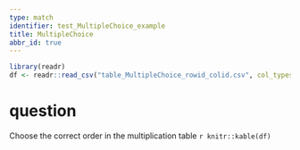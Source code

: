 ---
type: match
identifier: test_MultipleChoice_example
title: MultipleChoice
abbr_id: true
---

```{r setup, echo=FALSE, warning=FALSE}
library(readr)
df <- readr::read_csv("table_MultipleChoice_rowid_colid.csv", col_types = "c")

```
# question
Choose the correct order in the multiplication table
`r knitr::kable(df)`

